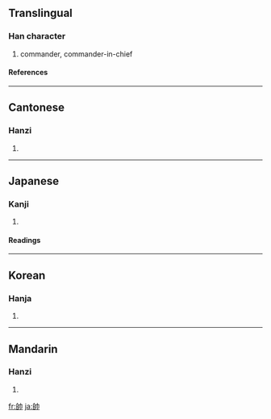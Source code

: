 {{see|帅}}

==Translingual==
===Han character===
{{Han char|rn=50|rad=巾|as=06|sn=9|four=2472<sub>7</sub>|canj=竹口中月 (HRLB)}}
# commander, commander-in-chief
====References====
{{Han ref|kx=0331.110|dkj=08886|dj=0636.250|hdz=10737.020|uh=5E25|ud=24101|bh=ABD3|bd=43987}}
----
==Cantonese==
===Hanzi===
{{yue-hanzi|jyut=|y=seui3}}
# {{defn|Cantonese}}
----
==Japanese==
===Kanji===
{{ja-kanji|grade=c|rs=巾06}}
# {{defn|Japanese}} 
====Readings====
{{ja-readings|on=[[そつ]] (sotsu), [[すい]] (sui)|kun=[[ひきいる]] (hikiiru), [[そつ]] (sotsu)}}
  
----
==Korean==
===Hanja===
{{ko-hanja|hangeul=[[솔]], [[수]]|rv=sol, su|mr=sol, su}}
# {{defn|Korean}}
----
==Mandarin==
===Hanzi===
{{cmn-hanzi|sim=帅|pin=[[shuài]] ([[shuai4]])|wg=shuai<sup>4</sup>}}
# {{defn|Mandarin}}

[[fr:帥]]
[[ja:帥]]